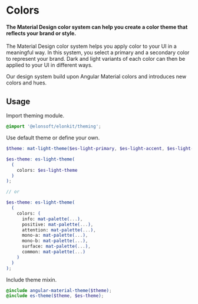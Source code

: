 

<Meta title='THEMING/Colors' />

# Colors

#### The Material Design color system can help you create a color theme that reflects your brand or style.

The Material Design color system helps you apply color to your UI in a meaningful way.
In this system, you select a primary and a secondary color to represent your brand.
Dark and light variants of each color can then be applied to your UI in different ways.

Our design system build upon Angular Material colors and introduces new colors and hues.

<Canvas>
  <Colors />
</Canvas>

## Usage

Import theming module.

```scss
@import '@elonsoft/elonkit/theming';
```

Use default theme or define your own.

```scss
$theme: mat-light-theme($es-light-primary, $es-light-accent, $es-light-warn);

$es-theme: es-light-theme(
  (
    colors: $es-light-theme
  )
);

// or

$es-theme: es-light-theme(
  (
    colors: (
      info: mat-palette(...),
      positive: mat-palette(...),
      attention: mat-palette(...),
      mono-a: mat-palette(...),
      mono-b: mat-palette(...),
      surface: mat-palette(...),
      common: mat-palette(...)
    )
  )
);
```

Include theme mixin.

```scss
@include angular-material-theme($theme);
@include es-theme($theme, $es-theme);
```
